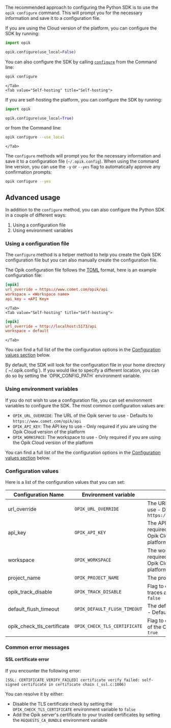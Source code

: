 The recommended approach to configuring the Python SDK is to use the `opik configure` command. This will prompt you for the necessary information and save it to a configuration file.

<Tabs>
    <Tab value="Opik Cloud" title="Opik Cloud">

If you are using the Cloud version of the platform, you can configure the SDK by running:

```python
import opik

opik.configure(use_local=False)
```

You can also configure the SDK by calling [`configure`](https://www.comet.com/docs/opik/python-sdk-reference/cli.html) from the Command line:

```bash
opik configure
```

    </Tab>
    <Tab value="Self-hosting" title="Self-hosting">

If you are self-hosting the platform, you can configure the SDK by running:

```python {pytest_codeblocks_skip=true}
import opik

opik.configure(use_local=True)
```

or from the Command line:

```bash {pytest_codeblocks_skip=true}
opik configure --use_local
```

    </Tab>

</Tabs>

The `configure` methods will prompt you for the necessary information and save it to a configuration file (`~/.opik.config`). When using the command line version, you can use the `-y` or `--yes` flag to automatically approve any confirmation prompts:

```bash
opik configure --yes
```

## Advanced usage

In addition to the `configure` method, you can also configure the Python SDK in a couple of different ways:

1. Using a configuration file
2. Using environment variables

### Using a configuration file

The `configure` method is a helper method to help you create the Opik SDK configuration file but you can also manually create the configuration file.

The Opik configuration file follows the [TOML](https://github.com/toml-lang/toml) format, here is an example configuration file:

<Tabs>
    <Tab value="Opik Cloud" title="Opik Cloud">

```toml
[opik]
url_override = https://www.comet.com/opik/api
workspace = <Workspace name>
api_key = <API Key>
```

    </Tab>
    <Tab value="Self-hosting" title="Self-hosting">

```toml
[opik]
url_override = http://localhost:5173/api
workspace = default
```

    </Tab>

</Tabs>

You can find a full list of the the configuration options in the [Configuration values section](/tracing/sdk_configuration#configuration-values) below.

<Tip>
  By default, the SDK will look for the configuration file in your home directory (`~/.opik.config`). If you would like
  to specify a different location, you can do so by setting the `OPIK_CONFIG_PATH` environment variable.
</Tip>

### Using environment variables

If you do not wish to use a configuration file, you can set environment variables to configure the SDK. The most common configuration values are:

- `OPIK_URL_OVERRIDE`: The URL of the Opik server to use - Defaults to `https://www.comet.com/opik/api`
- `OPIK_API_KEY`: The API key to use - Only required if you are using the Opik Cloud version of the platform
- `OPIK_WORKSPACE`: The workspace to use - Only required if you are using the Opik Cloud version of the platform

You can find a full list of the the configuration options in the [Configuration values section](/tracing/sdk_configuration#configuration-values) below.

### Configuration values

Here is a list of the configuration values that you can set:

| Configuration Name         | Environment variable         | Description                                                                                  |
| -------------------------- | ---------------------------- | -------------------------------------------------------------------------------------------- |
| url_override               | `OPIK_URL_OVERRIDE`          | The URL of the Opik server to use - Defaults to `https://www.comet.com/opik/api`             |
| api_key                    | `OPIK_API_KEY`               | The API key to use - Only required if you are using the Opik Cloud version of the platform   |
| workspace                  | `OPIK_WORKSPACE`             | The workspace to use - Only required if you are using the Opik Cloud version of the platform |
| project_name               | `OPIK_PROJECT_NAME`          | The project name to use                                                                      |
| opik_track_disable         | `OPIK_TRACK_DISABLE`         | Flag to disable the tracking of traces and spans - Defaults to `false`                       |
| default_flush_timeout      | `OPIK_DEFAULT_FLUSH_TIMEOUT` | The default flush timeout to use - Defaults to no timeout                                    |
| opik_check_tls_certificate | `OPIK_CHECK_TLS_CERTIFICATE` | Flag to check the TLS certificate of the Opik server - Defaults to `true`                    |

### Common error messages

#### SSL certificate error

If you encounter the following error:

```
[SSL: CERTIFICATE_VERIFY_FAILED] certificate verify failed: self-signed certificate in certificate chain (_ssl.c:1006)
```

You can resolve it by either:

- Disable the TLS certificate check by setting the `OPIK_CHECK_TLS_CERTIFICATE` environment variable to `false`
- Add the Opik server's certificate to your trusted certificates by setting the `REQUESTS_CA_BUNDLE` environment variable

